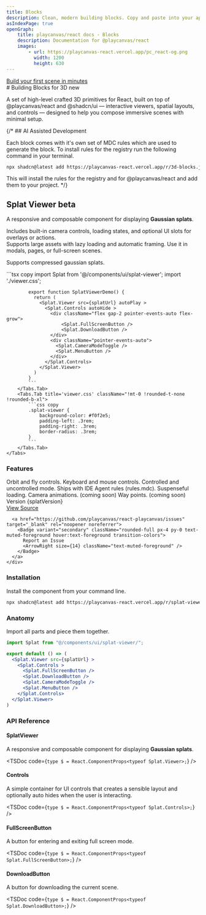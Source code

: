 ```yaml
---
title: Blocks
description: Clean, modern building blocks. Copy and paste into your apps. Works with all React frameworks. Open Source. Free forever.
asIndexPage: true
openGraph:
    title: playcanvas/react docs - Blocks
    description: Documentation for @playcanvas/react
    images:
        - url: https://playcanvas-react.vercel.app/pc_react-og.png
          width: 1200
          height: 630
---
```


<a className="flex items-center mb-8 mt-4 -ml-2 flex-row gap-2 bg-muted rounded-full p-2 px-4 max-w-fit" href="/docs/guide/getting-started">
  <Box size={14} className="text-muted-foreground" />
  <div className="text-xs font-medium text-muted-foreground">Build your first scene in minutes</div>
  <ArrowRight size={14} className="text-muted-foreground" />
</a>
#  Building Blocks for 3D <Badge variant="secondary" className="-mt-2">new</Badge>

A set of high-level crafted 3D primitives for React, built on top of @playcanvas/react and @shadcn/ui — interactive viewers, spatial layouts, and controls — designed to help you compose immersive scenes with minimal setup.

{/* ## AI Assisted Development

Each block comes with it's own set of MDC rules which are used to generate the block. To install rules for the registry run the following command in your terminal.

```bash copy
npx shadcn@latest add https://playcanvas-react.vercel.app/r/3d-blocks.json
```

This will install the rules for the registry and for @playcanvas/react and add them to your project. */}

## Splat Viewer <Badge variant="secondary" className="-mt-2">beta</Badge>

A responsive and composable component for displaying **Gaussian splats**.

Includes built-in camera controls, loading states, and optional UI slots for overlays or actions.  
Supports large assets with lazy loading and automatic framing. Use it in modals, pages, or full-screen scenes. 

Supports compressed gaussian splats.

<div className="lg:outline lg:p-28 -mx-4 lg:-mx-6 mt-12 mb-0 rounded-t-lg bg-linear-to-br from-indigo-500 to-purple-600 relative">
  <OpenInV0Button url={`https://v0.dev/chat/api/open?url=${encodeURIComponent("http://playcanvas-react.vercel.app/r/splat-viewer.json")}`} className="absolute top-4 right-4" />
  <Splat.Viewer src={splatUrl} autoPlay className="bg-purple-200 rounded-t-lg lg:rounded-lg shadow-xl cursor-grab active:cursor-grabbing" >
      <Splat.Controls autoHide >
        <div className="flex gap-1 pointer-events-auto flex-grow">
            <Splat.FullScreenButton />
            <Splat.DownloadButton />
        </div>
        <div className="flex gap-1 pointer-events-auto">
          <Splat.CameraModeToggle />
          <Splat.HelpButton />
          <Splat.MenuButton />
        </div>
      </Splat.Controls>
  </Splat.Viewer>
</div>
<div className="border lg:rounded-b-lg -mx-4 lg:-mx-6 demo overflow-hidden">
    <Tabs items={['index.tsx', 'viewer.css']} className="!mt-0" tabClassName="!mt-2">
        <Tabs.Tab title='index.tsx' className="!mt-0 !rounded-t-none !rounded-b-xl">
            ```tsx copy
            import Splat from '@/components/ui/splat-viewer';
            import './viewer.css';

            export function SplatViewerDemo() {
              return (
                <Splat.Viewer src={splatUrl} autoPlay >
                  <Splat.Controls autoHide >
                    <div className="flex gap-2 pointer-events-auto flex-grow">
                        <Splat.FullScreenButton />
                        <Splat.DownloadButton />
                    </div>
                    <div className="pointer-events-auto">
                      <Splat.CameraModeToggle />
                      <Splat.MenuButton />
                    </div>
                  </Splat.Controls>
                </Splat.Viewer>
              )
            }
            ```
        </Tabs.Tab>
        <Tabs.Tab title='viewer.css' className="!mt-0 !rounded-t-none !rounded-b-xl">
            ```css copy
            .splat-viewer {
                background-color: #f0f2e5;
                padding-left: .3rem;
                padding-right: .3rem;
                border-radius: .3rem;
            }
            ```
        </Tabs.Tab>
    </Tabs>
</div>


### Features
<div className="flex flex-col lg:flex-row gap-4">
  <div className="flex flex-col gap-4 py-4 items-start flex-grow">
    <Check>Orbit and fly controls.</Check>
    <Check>Keyboard and mouse controls.</Check>
    <Check>Controlled and uncontrolled mode.</Check>
    <Check>Ships with IDE Agent rules (rules.mdc).</Check>
    <Check>Suspenseful loading.</Check>
    <Dash>Camera animations. (coming soon)</Dash>
    <Dash>Way points. (coming soon)</Dash>
  </div>
  <div>
    <span className="text-muted-foreground text-sm">Version <span className="font-bold">{splatVersion}</span></span>
    <div className="flex flex-row lg:flex-col gap-4 -ml-2 mt-4">
      <a href="https://github.com/playcanvas/react-playcanvas/blob/main/packages/docs/content/blocks.mdx" target="_blank" rel="noopener noreferrer">
        <Badge variant="secondary" className="rounded-full px-4 py-0 text-muted-foreground hover:text-foreground transition-colors">
          View Source
          <ArrowRight size={14} className="text-muted-foreground" />
        </Badge>
      </a>

      <a href="https://github.com/playcanvas/react-playcanvas/issues" target="_blank" rel="noopener noreferrer">
        <Badge variant="secondary" className="rounded-full px-4 py-0 text-muted-foreground hover:text-foreground transition-colors">
          Report an Issue
          <ArrowRight size={14} className="text-muted-foreground" />
        </Badge>
      </a>
    </div>
  </div>
</div>

### Installation

Install the component from your command line.

```bash copy
npx shadcn@latest add https://playcanvas-react.vercel.app/r/splat-viewer.json
```

### Anatomy

Import all parts and piece them together.

```jsx
import Splat from "@/components/ui/splat-viewer/";

export default () => (
  <Splat.Viewer src={splatUrl} >
    <Splat.Controls >
      <Splat.FullScreenButton />
      <Splat.DownloadButton />
      <Splat.CameraModeToggle />
      <Splat.MenuButton />
    </Splat.Controls>
  </Splat.Viewer>
)
```

### API Reference

#### SplatViewer

A responsive and composable component for displaying **Gaussian splats**.

<TSDoc
  code={`
    type $ = React.ComponentProps<typeof Splat.Viewer>;
  `}
/>

#### Controls

A simple container for UI controls that creates a sensible layout and optionally auto hides when the user is interacting.

<TSDoc
  code={`
    type $ = React.ComponentProps<typeof Splat.Controls>;
  `}
/>

#### FullScreenButton

A button for entering and exiting full screen mode.

<TSDoc
  code={`
    type $ = React.ComponentProps<typeof Splat.FullScreenButton>;
  `}
/>

#### DownloadButton

A button for downloading the current scene.

<TSDoc
  code={`
    type $ = React.ComponentProps<typeof Splat.DownloadButton>;
  `}
/>
